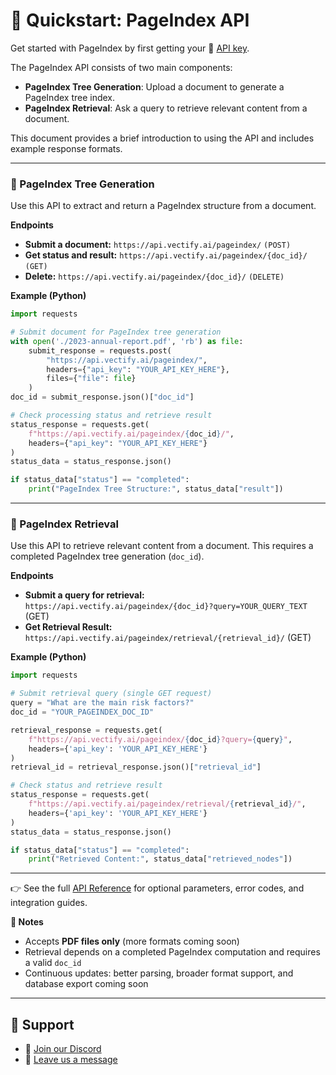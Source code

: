 # 🚀 Quickstart: PageIndex API

Get started with PageIndex by first getting your 🔑 [API key](https://pageindex.vectify.ai/api-keys).

The PageIndex API consists of two main components:

* **PageIndex Tree Generation**: Upload a document to generate a PageIndex tree index.
* **PageIndex Retrieval**: Ask a query to retrieve relevant content from a document.

This document provides a brief introduction to using the API and includes example response formats.

---

### 🌲 PageIndex Tree Generation

Use this API to extract and return a PageIndex structure from a document.

**Endpoints**

* **Submit a document:** `https://api.vectify.ai/pageindex/` `(POST)`
* **Get status and result:** `https://api.vectify.ai/pageindex/{doc_id}/` `(GET)`
* **Delete:** `https://api.vectify.ai/pageindex/{doc_id}/` `(DELETE)`

**Example (Python)**

```python
import requests

# Submit document for PageIndex tree generation
with open('./2023-annual-report.pdf', 'rb') as file:
    submit_response = requests.post(
        "https://api.vectify.ai/pageindex/",
        headers={"api_key": "YOUR_API_KEY_HERE"},
        files={"file": file}
    )
doc_id = submit_response.json()["doc_id"]

# Check processing status and retrieve result
status_response = requests.get(
    f"https://api.vectify.ai/pageindex/{doc_id}/",
    headers={"api_key": "YOUR_API_KEY_HERE"}
)
status_data = status_response.json()

if status_data["status"] == "completed":
    print("PageIndex Tree Structure:", status_data["result"])
```

---

### 🔎 PageIndex Retrieval

Use this API to retrieve relevant content from a document. This requires a completed PageIndex tree generation (`doc_id`).

**Endpoints**

* **Submit a query for retrieval:** `https://api.vectify.ai/pageindex/{doc_id}?query=YOUR_QUERY_TEXT` (GET)
* **Get Retrieval Result:** `https://api.vectify.ai/pageindex/retrieval/{retrieval_id}/` (GET)

**Example (Python)**

```python
import requests

# Submit retrieval query (single GET request)
query = "What are the main risk factors?"
doc_id = "YOUR_PAGEINDEX_DOC_ID"

retrieval_response = requests.get(
    f"https://api.vectify.ai/pageindex/{doc_id}?query={query}",
    headers={'api_key': 'YOUR_API_KEY_HERE'}
)
retrieval_id = retrieval_response.json()["retrieval_id"]

# Check status and retrieve result
status_response = requests.get(
    f"https://api.vectify.ai/pageindex/retrieval/{retrieval_id}/",
    headers={'api_key': 'YOUR_API_KEY_HERE'}
)
status_data = status_response.json()

if status_data["status"] == "completed":
    print("Retrieved Content:", status_data["retrieved_nodes"])
```

---

👉 See the full [API Reference](/api-endpoints) for optional parameters, error codes, and integration guides.


**📝 Notes**

* Accepts **PDF files only** (more formats coming soon)
* Retrieval depends on a completed PageIndex computation and requires a valid `doc_id`
* Continuous updates: better parsing, broader format support, and database export coming soon

---

## 💬 Support

* 🤝 [Join our Discord](https://discord.gg/VuXuf29EUj)
* 📨 [Leave us a message](https://ii2abc2jejf.typeform.com/to/meB40zV0)